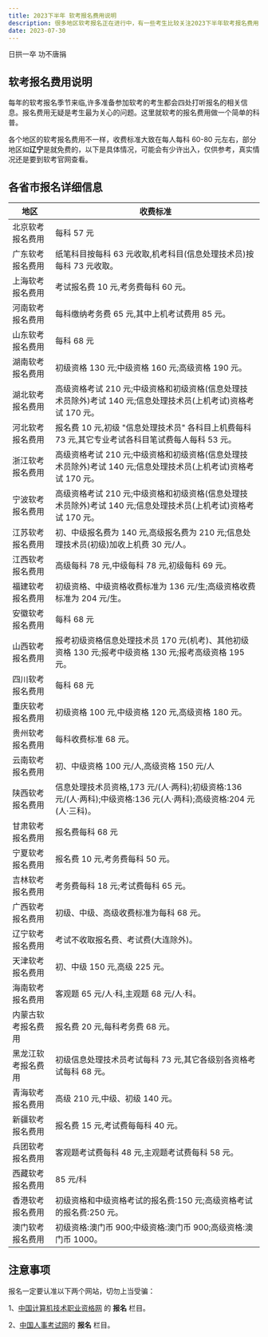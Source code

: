 ```yaml
---
title: 2023下半年 软考报名费用说明
description: 很多地区软考报名正在进行中，有一些考生比较关注2023下半年软考报名费用，这里主要汇总了全国各地区2023下半年软考报名费用。 各个地区的软考报名费用不一样，收费标准大致在每人每科60-80元左右，各个地区的报名…
date: 2023-07-30
---
```


<Callout type="danger ">

日拱一卒 功不唐捐

</Callout>

## 软考报名费用说明

每年的软考报名季节来临,许多准备参加软考的考生都会四处打听报名的相关信息。报名费用无疑是考生最为关心的问题。这里就软考的报名费用做一个简单的科普。

各个地区的软考报名费用不一样，收费标准大致在每人每科 60-80 元左右，部分地区如**辽宁**是就免费的，以下是具体情况，可能会有少许出入，仅供参考，真实情况还是要到软考官网查看。

## 各省市报名详细信息

| 地区               | 收费标准                                                                                                          |
| ------------------ | ----------------------------------------------------------------------------------------------------------------- |
| 北京软考报名费用   | 每科 57 元                                                                                                        |
| 广东软考报名费用   | 纸笔科目按每科 63 元收取,机考科目(信息处理技术员)按每科 73 元收取。                                               |
| 上海软考报名费用   | 考试报名费 10 元,考务费每科 60 元。                                                                               |
| 河南软考报名费用   | 每科缴纳考务费 65 元,其中上机考试费用 85 元。                                                                     |
| 山东软考报名费用   | 每科 68 元                                                                                                        |
| 湖南软考报名费用   | 初级资格 130 元;中级资格 160 元;高级资格 190 元。                                                                 |
| 湖北软考报名费用   | 高级资格考试 210 元;中级资格和初级资格(信息处理技术员除外)考试 140 元;信息处理技术员(上机考试)资格考试 170 元。   |
| 河北软考报名费用   | 报名费 10 元,初级 "信息处理技术员" 各科目上机费每科 73 元,其它专业考试各科目笔试费每人每科 53 元。                |
| 浙江软考报名费用   | 高级资格考试 210 元;中级资格和初级资格(信息处理技术员除外)考试 140 元;信息处理技术员(上机考试)资格考试 170 元。   |
| 宁波软考报名费用   | 高级资格考试 210 元;中级资格和初级资格(信息处理技术员除外)考试 140 元;信息处理技术员(上机考试)资格考试 170 元。   |
| 江苏软考报名费用   | 初、中级报名费为 140 元,高级报名费为 210 元;信息处理技术员(初级)加收上机费 30 元/人。                             |
| 江西软考报名费用   | 高级每科 78 元,中级每科 78 元,初级每科 69 元。                                                                    |
| 福建软考报名费用   | 初级资格、中级资格收费标准为 136 元/生;高级资格收费标准为 204 元/生。                                             |
| 安徽软考报名费用   | 每科 68 元                                                                                                        |
| 山西软考报名费用   | 报考初级资格信息处理技术员 170 元(机考)、其他初级资格 130 元;报考中级资格 130 元;报考高级资格 195 元。            |
| 四川软考报名费用   | 每科 68 元                                                                                                        |
| 重庆软考报名费用   | 初级资格 100 元,中级资格 120 元,高级资格 180 元。                                                                 |
| 贵州软考报名费用   | 每科收费标准 68 元。                                                                                              |
| 云南软考报名费用   | 初、中级资格 100 元/人,高级资格 150 元/人                                                                         |
| 陕西软考报名费用   | 信息处理技术员资格,173 元/(人·两科);初级资格:136 元/(人·两科);中级资格:136 元(人·两科);高级资格:204 元(人·三科)。 |
| 甘肃软考报名费用   | 报名费每科 68 元                                                                                                  |
| 宁夏软考报名费用   | 报名费 10 元,考务费每科 50 元。                                                                                   |
| 吉林软考报名费用   | 考务费每科 18 元;考试费每科 65 元。                                                                               |
| 广西软考报名费用   | 初级、中级、高级收费标准为每科 68 元。                                                                            |
| 辽宁软考报名费用   | 考试不收取报名费、考试费(大连除外)。                                                                              |
| 天津软考报名费用   | 初、中级 150 元,高级 225 元。                                                                                     |
| 海南软考报名费用   | 客观题 65 元/人·科,主观题 68 元/人·科。                                                                           |
| 内蒙古软考报名费用 | 报名费 20 元,每科考务费 68 元。                                                                                   |
| 黑龙江软考报名费用 | 初级信息处理技术员考试每科 73 元,其它各级别各资格考试每科 68 元。                                                 |
| 青海软考报名费用   | 高级 210 元,中级、初级 140 元。                                                                                   |
| 新疆软考报名费用   | 报名费 15 元,考试费每每科 40 元。                                                                                 |
| 兵团软考报名费用   | 客观题考试费每科 48 元,主观题考试费每科 58 元。                                                                   |
| 西藏软考报名费用   | 85 元/科                                                                                                          |
| 香港软考报名费用   | 初级资格和中级资格考试的报名费:150 元;高级资格考试的报名费:250 元。                                               |
| 澳门软考报名费用   | 初级资格:澳门币 900;中级资格:澳门币 900;高级资格:澳门币 1000。                                                    |

## 注意事项

报名一定要认准以下两个网站，切勿上当受骗：

1、[中国计算机技术职业资格网](https://www.ruankao.org.cn/) 的 **报名** 栏目。

2、[中国人事考试网](http://www.cpta.com.cn/)的 **报名** 栏目。
